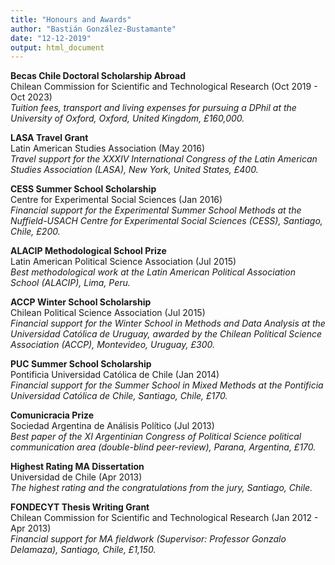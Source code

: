 ```yaml
---
title: "Honours and Awards"
author: "Bastián González-Bustamante"
date: "12-12-2019"
output: html_document
---
```


**Becas Chile Doctoral Scholarship Abroad**\
Chilean Commission for Scientific and Technological Research (Oct 2019 - Oct 2023)\
*Tuition fees, transport and living expenses for pursuing a DPhil at the University of Oxford, Oxford, United Kingdom, £160,000.*\

**LASA Travel Grant**\
Latin American Studies Association (May 2016)\
*Travel support for the XXXIV International Congress of the Latin American Studies Association (LASA), New York, United States, £400.*\

**CESS Summer School Scholarship**\
Centre for Experimental Social Sciences (Jan 2016)\
*Financial support for the Experimental Summer School Methods at the Nuffield-USACH Centre for Experimental Social Sciences (CESS), Santiago, Chile, £200.*\

**ALACIP Methodological School Prize**\
Latin American Political Science Association (Jul 2015)\
*Best methodological work at the Latin American Political Association School (ALACIP), Lima, Peru.*\

**ACCP Winter School Scholarship**\
Chilean Political Science Association (Jul 2015)\
*Financial support for the Winter School in Methods and Data Analysis at the Universidad Católica de Uruguay, awarded by the Chilean Political Science Association (ACCP), Montevideo, Uruguay, £300.*\

**PUC Summer School Scholarship**\
Pontificia Universidad Católica de Chile (Jan 2014)\
*Financial support for the Summer School in Mixed Methods at the Pontificia Universidad Católica de Chile, Santiago, Chile, £170.*\

**Comunicracia Prize**\
Sociedad Argentina de Análisis Político (Jul 2013)\
*Best paper of the XI Argentinian Congress of Political Science political communication area (double-blind peer-review), Parana, Argentina, £170.*\

**Highest Rating MA Dissertation**\
Universidad de Chile (Apr 2013)\
*The highest rating and the congratulations from the jury, Santiago, Chile.*\

**FONDECYT Thesis Writing Grant**\
Chilean Commission for Scientific and Technological Research (Jan 2012 - Apr 2013)\
*Financial support for MA fieldwork (Supervisor: Professor Gonzalo Delamaza), Santiago, Chile, £1,150.*\
